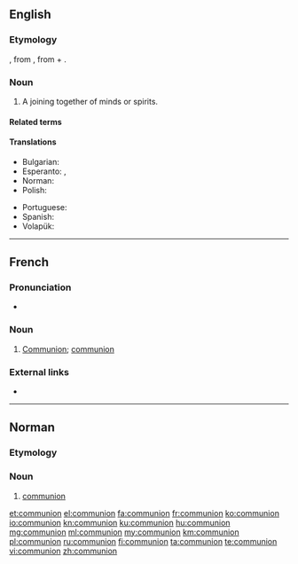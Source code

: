 {{also|Communion}}
==English==

===Etymology===
{{borrowing|fro|comunion|lang=en}}, from {{etyl|la|en}} {{m|la|commūniō||communion}}, from {{m|la|cum||with}} + {{m|la|mūnus||gift}}.

===Noun===
{{en-noun}}

# A joining together of minds or spirits.

====Related terms====
{{rel3|communal|communicate|communion hall|community|union|lang=en}}

====Translations====
{{trans-top|a joining together of minds or spirits}}
* Bulgarian: {{t+|bg|единение|n}}
* Esperanto: {{t|eo|komuneco}}, {{t|eo|komunio}}
* Norman: {{t|nrf|communion|f}} {{qualifier|Jersey}}
* Polish: {{t+|pl|komunia|f}}
{{trans-mid}}
* Portuguese: {{t+|pt|comunhão|f}}
* Spanish: {{t+|es|comunión|f}}
* Volapük: {{t+|vo|komuin}}
{{trans-bottom}}

----

==French==

===Pronunciation===
* {{audio|Fr-communion.ogg|Audio|lang=fr}}

===Noun===
{{fr-noun|f}}
{{attention|fr|needs expansion}}

# [[Communion#English|Communion]]; [[communion#English|communion]]

===External links===
* {{R:TLFi}}

----

==Norman==

===Etymology===
{{rfe|lang=nrf}}

===Noun===
{{nrf-noun|f}}

# {{lb|nrf|Jersey}} [[#English|communion]]

[[et:communion]]
[[el:communion]]
[[fa:communion]]
[[fr:communion]]
[[ko:communion]]
[[io:communion]]
[[kn:communion]]
[[ku:communion]]
[[hu:communion]]
[[mg:communion]]
[[ml:communion]]
[[my:communion]]
[[km:communion]]
[[pl:communion]]
[[ru:communion]]
[[fi:communion]]
[[ta:communion]]
[[te:communion]]
[[vi:communion]]
[[zh:communion]]